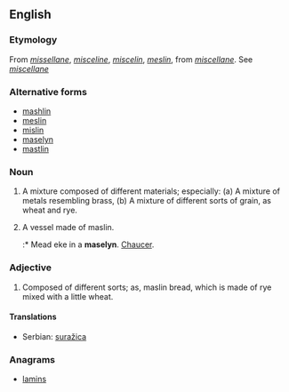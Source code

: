 {{also|măslin}}
==English==

===Etymology===
From {{etyl|ang}} ''[[missellane]]'', ''[[misceline]]'', ''[[miscelin]]'', ''[[meslin]]'', from ''[[miscellane]]''. See ''[[miscellane]]''

===Alternative forms===
* [[mashlin]]
* [[meslin]]
* [[mislin]]
* [[maselyn]]
* [[mastlin]]

===Noun===
{{en-noun|maslins}}

# A mixture composed of different materials; especially: (a) A mixture of metals resembling brass, (b) A mixture of different sorts of grain, as wheat and rye.
# {{obsolete}} A vessel made of maslin.
#:* Mead eke in a '''maselyn'''. [[w:Chaucer|Chaucer]].

===Adjective===
{{en-adj}}

# Composed of different sorts; as, maslin bread, which is made of rye mixed with a little wheat.

====Translations====
* Serbian: [[suražica]]

===Anagrams===
* [[lamins#English|lamins]]